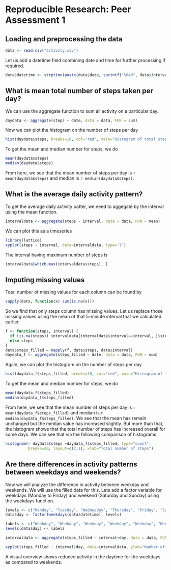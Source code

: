 # Reproducible Research: Peer Assessment 1


## Loading and preprocessing the data
```r
data <- read.csv("activity.csv")
```
Let us add a datetime field combining date and time for further processing if required.
```r
data$datetime <- strptime(paste(data$date, sprintf("%04d", data$interval)), format="%Y-%m-%d %H%M")
```

## What is mean total number of steps taken per day?

We can use the aggregate function to sum all activity on a particular day.
```r
daydata <- aggregate(steps ~ date, data = data, FUN = sum)
```
Now we can plot the histogram on the number of steps per day
```r
hist(daydata$steps, breaks=10, col="red", main="Histogram of total steps per day", xlab="Total steps per day")
```

To get the mean and median number for steps, we do
```r
mean(daydata$steps)
median(daydata$steps)
```
From here, we see that the mean number of steps per day is `r mean(daydata$steps)` and median is `r median(daydata$steps)`.

## What is the average daily activity pattern?

To get the average daily activity patter, we need to aggegate by the interval using the mean function.
```r
intervaldata <- aggregate(steps ~ interval, data = data, FUN = mean)
```
We can plot this as a timeseries
```r
library(lattice)
xyplot(steps ~ interval, data=intervaldata, type='l')
```

The interval having maximum number of steps is 
```r
intervaldata[which.max(intervaldata$steps), ]
```

## Imputing missing values
Total number of missing values for each column can be found by
```r
sapply(data, function(x) sum(is.na(x)))
```
So we find that only steps column has missing values. Let us replace those missing values using the mean of that 5-minute interval that we calculated earlier.
```r
f <- function(steps, interval) {
  if (is.na(steps)) intervaldata[intervaldata$interval==interval, ]$steps
  else steps
}
data$steps_filled = mapply(f, data$steps, data$interval)
daydata_f <- aggregate(steps_filled ~ date, data = data, FUN = sum)
```
Again, we can plot the histogram on the number of steps per day
```r
hist(daydata_f$steps_filled, breaks=10, col="red", main="Histogram of total steps per day", xlab="Total steps per day")
```

To get the mean and median number for steps, we do
```r
mean(daydata_f$steps_filled)
median(daydata_f$steps_filled)
```
From here, we see that the mean number of steps per day is `r mean(daydata_f$steps_filled)` and median is `r median(daydata_f$steps_filled)`. We see that the mean has remain unchanged but the median value has increased slightly. But more than that, the histogram shows that the total number of steps has increased overall for some days. We can see that via the following comparison of histograms.

```r
histogram(~ daydata$steps +daydata_f$steps_filled, type="count", 
          breaks=20, layout=c(2,1), xlab="Total number of steps")
```

## Are there differences in activity patterns between weekdays and weekends?
Now we will analyze the difference in activity between weekday and weekends. We will use the filled data for this. Lets add a factor variable for weekdays (Monday to Friday) and weekend (Saturday and Sunday) using the weekdays function.
```r
levels <- c("Monday", "Tuesday", "Wednesday", "Thursday", "Friday", "Saturday", "Sunday")
data$day <- factor(weekdays(data$datetime), levels)

labels <- c("Weekday", "Weekday", "Weekday", "Weekday", "Weekday", "Weekend", "Weekend")
levels(data$day) <- labels

intervaldata <- aggregate(steps_filled ~ interval+day, data = data, FUN = mean)

xyplot(steps_filled ~ interval|day, data=intervaldata, ylab="Number of steps", type='l', layout=c(1,2))

```

A visual overview shows reduced activity in the daytime for the weekdays as compared to weekends.
